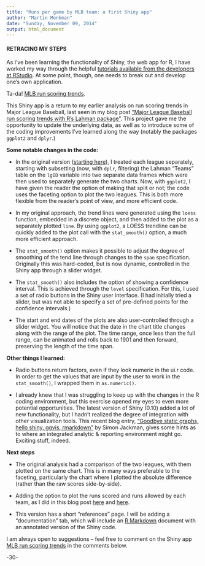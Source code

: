 ```yaml
---
title: "Runs per game by MLB team: a first Shiny app"
author: "Martin Monkman"
date: "Sunday, November 09, 2014"
output: html_document
---
```


#### RETRACING MY STEPS

As I've been learning the functionality of Shiny, the web app for R, I have worked my way through the helpful [tutorials available from the developers at RStudio](http://shiny.rstudio.com/tutorial/). At some point, though, one needs to break out and develop one's own application.

Ta-da! [MLB run scoring trends](https://monkmanmh.shinyapps.io/MLBrunscoring_shiny/).

This Shiny app is a return to my earlier analysis on run scoring trends in Major League Baseball, last seen in my blog post ["Major League Baseball run scoring trends with R's Lahman package"](http://bayesball.blogspot.ca/2013/06/major-league-baseball-run-scoring.html). This project gave me the opportunity to update the underlying data, as well as to introduce some of the coding improvements I've learned along the way (notably the packages `ggplot2` and `dplyr`.)

**Some notable changes in the code:**

* In the original version ([starting here](http://bayesball.blogspot.ca/2012/07/trends-in-al-run-scoring-using-r.html)), I treated each league separately, starting with subsetting (now, with `dplr`, filtering) the Lahman "Teams" table on the `lgID` variable into two separate data frames which were then used to separately generate the two charts. Now, with `ggplot2`, I have given the reader the option of making that split or not; the code uses the faceting option to plot the two leagues. This is both more flexible from the reader's point of view, and more efficient code.

* In my original approach, the trend lines were generated using the `loess` function, embedded in a discrete object, and then added to the plot as a separately plotted `line`.  By using `ggplot2`, a LOESS trendline can be quickly added to the plot call with the `stat_smooth()` option, a much more efficient approach.

* The `stat_smooth()` option makes it possible to adjust the degree of smoothing of the tend line through changes to the `span` specification. Originally this was hard-coded, but is now dynamic, controlled in the Shiny app through a slider widget.

* The `stat_smooth()` also includes the option of showing a confidence interval. This is achieved through the `level` specification. For this, I used a set of radio buttons in the Shiny user interface. (I had initially tried a slider, but was not able to specify a set of pre-defined points for the confidence intervals.)

* The start and end dates of the plots are also user-controlled through a slider widget. You will notice that the date in the chart title changes along with the range of the plot. The time range, once less than the full range, can be animated and rolls back to 1901 and then forward, preserving the length of the time span.

**Other things I learned:**

* Radio buttons return factors, even if they look numeric in the ui.r code. In order to get the values that are input by the user to work in the `stat_smooth()`, I wrapped them in `as.numeric()`.

* I already knew that I was struggling to keep up with the changes in the R coding environment, but this exercise opened my eyes to even more potential opportunities. The latest version of Shiny (0.10) added a lot of new functionality, but I hadn't realized the degree of integration with other visualization tools. This recent blog entry, ["Goodbye static graphs, hello shiny, ggvis, rmarkdown"](http://jackman.stanford.edu/blog/?p=2892) by Simon Jackman, gives some hints as to where an integrated analytic & reporting environment might go.  Exciting stuff, indeed.  

**Next steps**

* The original analysis had a comparison of the two leagues, with them plotted on the same chart. This is in many ways preferable to the faceting, particularly the chart where I plotted the absolute difference (rather than the raw scores side-by-side).

* Adding the option to plot the runs scored and runs allowed by each team, as I did in this blog post [here](http://bayesball.blogspot.ca/2013/02/run-production-one-team-at-time.html) and [here](http://bayesball.blogspot.ca/2013/02/mlb-runs-allowed-by-team.html).

* This version has a short "references" page. I will be adding a "documentation" tab, which will include an [R Markdown](http://rmarkdown.rstudio.com/) document with an annotated version of the Shiny code.

I am always open to suggestions -- feel free to comment on the Shiny app [MLB run scoring trends](https://monkmanmh.shinyapps.io/MLBrunscoring_shiny/) in the comments below.

-30-